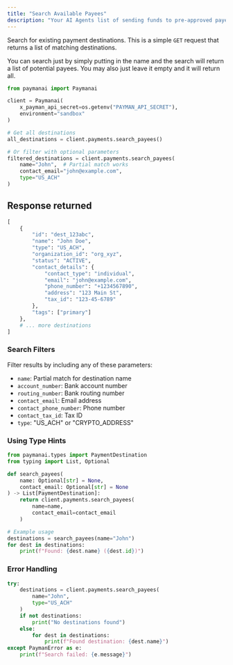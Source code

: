 ```yaml
---
title: "Search Available Payees"
description: "Your AI Agents list of sending funds to pre-approved payees"
---
```


Search for existing payment destinations. This is a simple `GET` request that returns a list of matching destinations.

You can search just by simply putting in the name and the search will return a list of potential payees. You may also just leave it empty and it will return all.

```python
from paymanai import Paymanai

client = Paymanai(
    x_payman_api_secret=os.getenv("PAYMAN_API_SECRET"),
    environment="sandbox"
)

# Get all destinations
all_destinations = client.payments.search_payees()

# Or filter with optional parameters
filtered_destinations = client.payments.search_payees(
    name="John",  # Partial match works
    contact_email="john@example.com",
    type="US_ACH"
)
```

## Response returned

```python
[
    {
        "id": "dest_123abc",
        "name": "John Doe",
        "type": "US_ACH",
        "organization_id": "org_xyz",
        "status": "ACTIVE",
        "contact_details": {
            "contact_type": "individual",
            "email": "john@example.com",
            "phone_number": "+1234567890",
            "address": "123 Main St",
            "tax_id": "123-45-6789"
        },
        "tags": ["primary"]
    },
    # ... more destinations
]
```

### Search Filters

Filter results by including any of these parameters:

- `name`: Partial match for destination name
- `account_number`: Bank account number
- `routing_number`: Bank routing number
- `contact_email`: Email address
- `contact_phone_number`: Phone number
- `contact_tax_id`: Tax ID
- `type`: "US_ACH" or "CRYPTO_ADDRESS"

### Using Type Hints

```python
from paymanai.types import PaymentDestination
from typing import List, Optional

def search_payees(
    name: Optional[str] = None,
    contact_email: Optional[str] = None
) -> List[PaymentDestination]:
    return client.payments.search_payees(
        name=name,
        contact_email=contact_email
    )

# Example usage
destinations = search_payees(name="John")
for dest in destinations:
    print(f"Found: {dest.name} ({dest.id})")
```

### Error Handling

```python
try:
    destinations = client.payments.search_payees(
        name="John",
        type="US_ACH"
    )
    if not destinations:
        print("No destinations found")
    else:
        for dest in destinations:
            print(f"Found destination: {dest.name}")
except PaymanError as e:
    print(f"Search failed: {e.message}")
```
